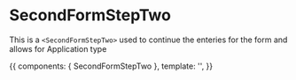 <!-- SecondFormStepTwo.stories.mdx -->


<Meta
  title="Components/form--stepper/form-steps/SecondFormStepTwo"
  component={SecondFormStepTwo}
  decoratiors={[withKnobs]}
/>

# SecondFormStepTwo

This is a `<SecondFormStepTwo>` used to continue the enteries for the form and allows for Application type

<Props of={SecondFormStepTwo} />

<Canvas>
  <Story
    name="Primary"
    height="500px"
  >
    {{
      components: { SecondFormStepTwo },
      template: '<SecondFormStepTwo :handle-next-section="() => {}"/>',
    }}
  </Story>
</Canvas>
